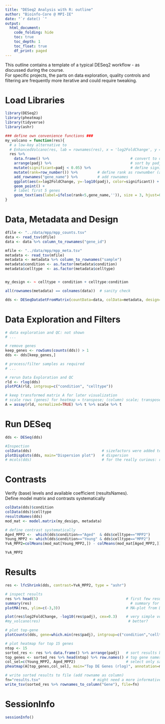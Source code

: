 ```yaml
---
title: "DESeq2 Analysis with R: outline"
author: "Bioinfo-Core @ MPI-IE"
date: "`r date() `"
output:
  html_document:
    code_folding: hide
    toc: true
    toc_depth: 1
    toc_float: true
    df_print: paged
---
```


This outline contains a template of a typical DESeq2 workflow - as discussed during the course.  
For specific projects, the parts on data exploration, quality controls and filtering are frequently more iterative and could require tweaking.


# Load Libraries
```r
library(DESeq2)
library(pheatmap)
library(tidyverse)
library(ashr)

### define own convenience functions ###
my_volcano = function(res){
  # a low-key alternative to
  # EnhancedVolcano(res, lab = rownames(res), x = 'log2FoldChange', y = 'pvalue')
  res %>% 
    data.frame() %>%                                     # convert to data frame
    arrange(padj) %>%                                    # sort by padj 
    mutate(significant=padj < 0.05) %>%                  # define significant genes 
    mutate(rank=row_number()) %>%         # define rank as rownumber (after sorting)
    add_rownames("gene_name") %>%         # add rownames
    ggplot(aes(x=log2FoldChange, y=-log10(padj), color=significant)) + 
    geom_point() + 
    # label first 5 genes
    geom_text(aes(label=ifelse(rank<5,gene_name,'')), size = 3, hjust=0,vjust=-0.15) 
}
```


# Data, Metadata and Design
```r
dfile <- "../data/mpp/mpp_counts.tsv"     
data <- read_tsv(dfile)
data <- data %>% column_to_rownames("gene_id") 

mfile <- "../data/mpp/mpp_meta.tsv"      
metadata <- read_tsv(mfile)
metadata <- metadata %>% column_to_rownames("sample") 
metadata$condition <- as.factor(metadata$condition)
metadata$celltype  <- as.factor(metadata$celltype)


my_design <- ~ celltype + condition + celltype:condition

all(rownames(metadata) == colnames(data))  # sanity check

dds <- DESeqDataSetFromMatrix(countData=data, colData=metadata, design= my_design)
```

# Data Exploration and Filters
```r
# data exploration and QC: not shown
# ...

# remove genes
keep_genes <- rowSums(counts(dds)) > 1
dds <- dds[keep_genes,]

# process/filter samples as required
# ...

# rerun Data Exploration and QC
rld <- rlog(dds)
plotPCA(rld, intgroup=c("condition", "celltype"))

# keep transformed matrix A for later visualization
# scale rows (genes) for heatmap = transpose; (column) scale; transpose
A = assay(rld, normalized=TRUE) %>% t %>% scale %>% t 
```

# Run DESeq
```r
dds <- DESeq(dds)                          

#Inspection
colData(dds)                                # sizefactors were added to metadata
plotDispEsts(dds, main="Dispersion plot")   # dispersion
# mcols(dds)                                # for the really curious: results of modeling
```

# Contrasts
Verify (base) levels and available coefficient (resultsNames).  
Define model matrix and contrasts systematically

```r
colData(dds)$condition
colData(dds)$celltype
resultsNames(dds)
mod_mat <- model.matrix(my_design, metadata)

# define contrast systematically
Aged_MPP2 <-  which(dds$condition=="Aged"  & dds$celltype=="MPP2")
Young_MPP2 <- which(dds$condition=="Young" & dds$celltype=="MPP2")
YvA_MPP2=colMeans(mod_mat[Young_MPP2,]) - colMeans(mod_mat[Aged_MPP2,]) 

YvA_MPP2
```

# Results
```r
res <- lfcShrink(dds, contrast=YvA_MPP2, type = "ashr") 

# inspect results
res %>% head(5)                                        # first few results
summary(res)	                                         # summary for all genes
plotMA(res, ylim=c(-3,3))                              # MA-plot from DESeq2

plot(res$log2FoldChange, -log10(res$padj), cex=0.3)    # very simple volcano
#my_volcano(res)                                        # better?

# plot top-gene
plotCounts(dds, gene=which.min(res$padj), intgroup=c("condition","celltype"))  

# plot heatmap for top 15 genes
ntop <- 15
sorted_res <- res %>% data.frame() %>% arrange(padj)   # sort results by padj
top_genes <- sorted_res %>% head(ntop) %>% row.names() # top gene names
col_sel=c(Young_MPP2, Aged_MPP2)                       # select only samples in contrast
pheatmap(A[top_genes,col_sel], main="Top DE Genes (rlog)", annotation=metadata)

# write sorted results to file (add rowname as column)
fn="results.tsv"                        # might need a more informative filename
write_tsv(sorted_res %>% rownames_to_column("Gene"), file=fn)            
```

# SessionInfo
```r
sessionInfo()
```





